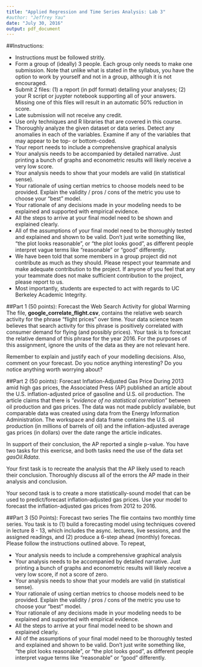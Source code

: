 ```yaml
---
title: "Applied Regression and Time Series Analysis: Lab 3"
#author: "Jeffrey Yau"
date: "July 30, 2016"
output: pdf_document
---
```


##Instructions:

*  Instructions must be followed stritly.
*  Form a group of (ideally) 3 people. Each group only needs to make one submission. Note that unlike what is stated in the syllabus, you have the option to work by yourself and not in a group, although it is not encouraged.
*  Submit 2 files: (1) a report (in pdf format) detailing your analyses; (2) your R script or juypter notebook supporting all of your answers. Missing one of this files will result in an automatic 50% reduction in score.
*  Late submission will not receive any credit.
*  Use only techniques and R libraries that are covered in this course.
*  Thoroughly analyze the given dataset or data series. Detect any anomalies in each of the variables. Examine if any of the variables that may appear to be top- or bottom-coded.
*  Your report needs to include a comprehensive graphical analysis
*  Your analysis needs to be accompanied by detailed narrative. Just printing a bunch of graphs and econometric results will likely receive a very low score.
*  Your analysis needs to show that your models are valid (in statistical sense).
*  Your rationale of using certian metrics to choose models need to be provided. Explain the validity / pros / cons of the metric you use to choose your "best" model.
*  Your rationale of any decisions made in your modeling needs to be explained and supported with empirical evidence.
*  All the steps to arrive at your final model need to be shown and explained clearly.
*  All of the assumptions of your final model need to be thoroughly tested and explained and shown to be valid. Don't just write something like, "the plot looks reasonable", or "the plot looks good", as different people interpret vague terms like "reasonable" or "good" differently.
*  We have been told that some members in a group project did not contribute as much as they should. Please respect your teammate and make adequate contribution to the project. If anyone of you feel that any your teammate does not make sufficient contribution to the project, please report to us.
*  Most importantly, students are expected to act with regards to UC Berkeley Academic Integrity.



##Part 1 (50 points): Forecast the Web Search Activity for global Warming
The file, **google_correlate_flight.csv**, contains the relative web search activity for the phrase "flight prices" over time. Your data science team believes that search activity for this phrase is positively correlated with consumer demand for flying (and possibly prices). Your task is to forecast the relative demand of this phrase for the year 2016. For the purposes of this assignment, ignore the units of the data as they are not relevant here. 

Remember to explain and justify each of your modelling decisions. Also, comment on your forecast. Do you notice anything interesting? Do you notice anything worth worrying about?

##Part 2 (50 points): Forecast Inflation-Adjusted Gas Price
During 2013 amid high gas prices, the Associated Press (AP) published an article about the U.S. inflation-adjusted price of gasoline and U.S. oil production. The article claims that there is "*evidence of no statistical correlation*" between oil production and gas prices. The data was not made publicly available, but comparable data was created using data from the Energy Information Administration. The workspace and data frame \emph{gasOil.Rdata} contains the U.S. oil production (in millions of barrels of oil) and the inflation-adjusted average gas prices (in dollars) over the date range the article indicates.

In support of their conclusion, the AP reported a single p-value. You have two tasks for this exericse, and both tasks need the use of the data set *gasOil.Rdata*.

Your first task is to recreate the analysis that the AP likely used to reach their conclusion. Thoroughly discuss all of the errors the AP made in their analysis and conclusion.

Your second task is to create a more statistically-sound model that can be used to predict/forecast inflation-adjusted gas prices. Use your model to forecast the inflation-adjusted gas prices from 2012 to 2016.

##Part 3 (50 Points): Forecast two series
The flie \textit{ex3series.csv} contains two monthly time series. You task is to (1) build a forecasting model using techniques covered in lecture 8 - 13, which includes the async. lectures, live sessions, and the assigned readings, and (2) produce a 6-step ahead (monthly) forecas. Please follow the instructions outlined above. To repeat, 

*  Your analysis needs to include a comprehensive graphical analysis
*  Your analysis needs to be accompanied by detailed narrative. Just printing a bunch of graphs and econometric results will likely receive a very low score, if not a score of zero.
*  Your analysis needs to show that your models are valid (in statistical sense).
*  Your rationale of using certian metrics to choose models need to be provided. Explain the validity / pros / cons of the metric you use to choose your "best" model.
*  Your rationale of any decisions made in your modeling needs to be explained and supported with empirical evidence.
*  All the steps to arrive at your final model need to be shown and explained clearly.
*  All of the assumptions of your final model need to be thoroughly tested and explained and shown to be valid. Don't just write something like, "the plot looks reasonable", or "the plot looks good", as different people interpret vague terms like "reasonable" or "good" differently.









